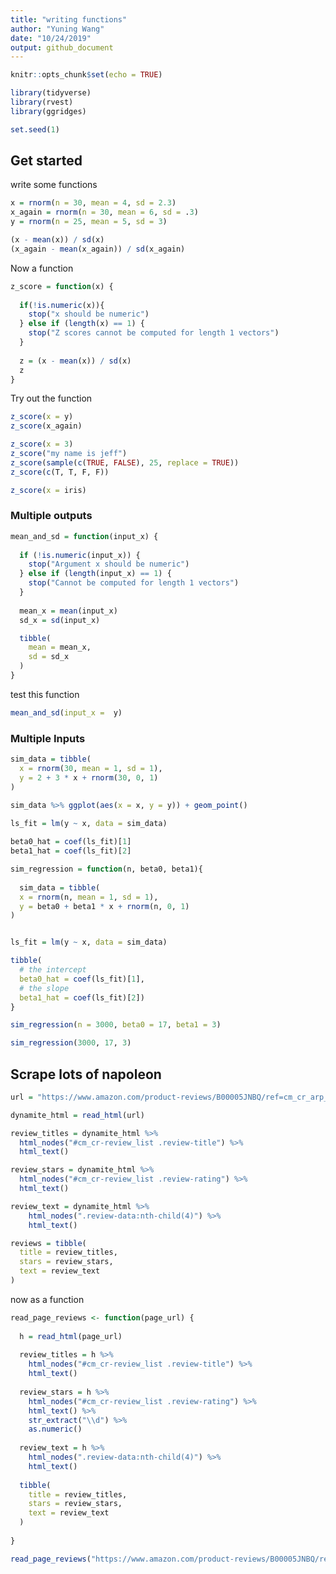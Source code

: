 ```yaml
---
title: "writing functions"
author: "Yuning Wang"
date: "10/24/2019"
output: github_document
---
```


```r
knitr::opts_chunk$set(echo = TRUE)

library(tidyverse)
library(rvest)
library(ggridges)

set.seed(1)
```

## Get started

write some functions

```r
x = rnorm(n = 30, mean = 4, sd = 2.3)
x_again = rnorm(n = 30, mean = 6, sd = .3)
y = rnorm(n = 25, mean = 5, sd = 3)

(x - mean(x)) / sd(x)
(x_again - mean(x_again)) / sd(x_again)
```

Now a function

```r
z_score = function(x) {
  
  if(!is.numeric(x)){
    stop("x should be numeric")
  } else if (length(x) == 1) {
    stop("Z scores cannot be computed for length 1 vectors")
  }
  
  z = (x - mean(x)) / sd(x)
  z
}
```

Try out the function

```r
z_score(x = y)
z_score(x_again)

z_score(x = 3)
z_score("my name is jeff")
z_score(sample(c(TRUE, FALSE), 25, replace = TRUE))
z_score(c(T, T, F, F))

z_score(x = iris)
```

### Multiple outputs

```r
mean_and_sd = function(input_x) {
  
  if (!is.numeric(input_x)) {
    stop("Argument x should be numeric")
  } else if (length(input_x) == 1) {
    stop("Cannot be computed for length 1 vectors")
  }
  
  mean_x = mean(input_x)
  sd_x = sd(input_x)

  tibble(
    mean = mean_x, 
    sd = sd_x
  )
}
```

test this function

```r
mean_and_sd(input_x =  y)
```

### Multiple Inputs

```r
sim_data = tibble(
  x = rnorm(30, mean = 1, sd = 1),
  y = 2 + 3 * x + rnorm(30, 0, 1)
)

sim_data %>% ggplot(aes(x = x, y = y)) + geom_point()

ls_fit = lm(y ~ x, data = sim_data)
  
beta0_hat = coef(ls_fit)[1]
beta1_hat = coef(ls_fit)[2]
```

```r
sim_regression = function(n, beta0, beta1){
  
  sim_data = tibble(
  x = rnorm(n, mean = 1, sd = 1),
  y = beta0 + beta1 * x + rnorm(n, 0, 1)
)


ls_fit = lm(y ~ x, data = sim_data)

tibble(
  # the intercept  
  beta0_hat = coef(ls_fit)[1],
  # the slope
  beta1_hat = coef(ls_fit)[2])
}

sim_regression(n = 3000, beta0 = 17, beta1 = 3)

sim_regression(3000, 17, 3)
```


## Scrape lots of napoleon

```r
url = "https://www.amazon.com/product-reviews/B00005JNBQ/ref=cm_cr_arp_d_viewopt_rvwer?ie=UTF8&reviewerType=avp_only_reviews&sortBy=recent&pageNumber=1"

dynamite_html = read_html(url)

review_titles = dynamite_html %>%
  html_nodes("#cm_cr-review_list .review-title") %>%
  html_text()

review_stars = dynamite_html %>%
  html_nodes("#cm_cr-review_list .review-rating") %>%
  html_text()

review_text = dynamite_html %>%
    html_nodes(".review-data:nth-child(4)") %>%
    html_text()

reviews = tibble(
  title = review_titles,
  stars = review_stars,
  text = review_text
)
```

now as a function

```r
read_page_reviews <- function(page_url) {
  
  h = read_html(page_url)
  
  review_titles = h %>%
    html_nodes("#cm_cr-review_list .review-title") %>%
    html_text()
  
  review_stars = h %>%
    html_nodes("#cm_cr-review_list .review-rating") %>%
    html_text() %>%
    str_extract("\\d") %>%
    as.numeric()
  
  review_text = h %>%
    html_nodes(".review-data:nth-child(4)") %>%
    html_text()
  
  tibble(
    title = review_titles,
    stars = review_stars,
    text = review_text
  )
  
}
```

```r
read_page_reviews("https://www.amazon.com/product-reviews/B00005JNBQ/ref=cm_cr_arp_d_viewopt_rvwer?ie=UTF8&reviewerType=avp_only_reviews&sortBy=recent&pageNumber=3")
```



